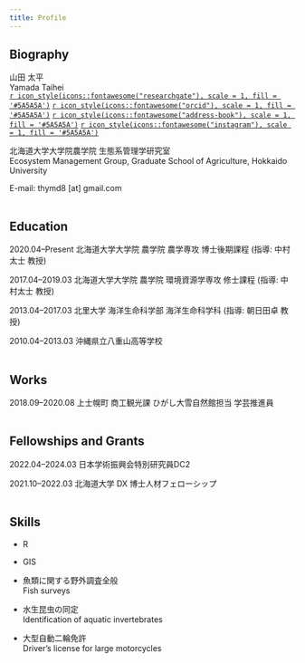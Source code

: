 ```yaml
---
title: Profile
---
```


## Biography

山田 太平
<br />
Yamada Taihei
<br />
[`r icon_style(icons::fontawesome("researchgate"), scale = 1, fill = '#5A5A5A')`](https://www.researchgate.net/profile/Taihei-Yamada-2) [`r icon_style(icons::fontawesome("orcid"), scale = 1, fill = '#5A5A5A')`](https://orcid.org/0000-0002-6120-7094) [`r icon_style(icons::fontawesome("address-book"), scale = 1, fill = '#5A5A5A')`](https://publons.com/researcher/3808885/taihei-yamada/) [`r icon_style(icons::fontawesome("instagram"), scale = 1, fill = '#5A5A5A')`](https://www.instagram.com/prbnmt/)

北海道大学大学院農学院 生態系管理学研究室
<br />
Ecosystem Management Group, Graduate School of Agriculture, Hokkaido University

E-mail: thymd8 [at] gmail.com
<br />
<br />

## Education

2020.04–Present  北海道大学大学院 農学院 農学専攻 博士後期課程 (指導: 中村太士 教授)

2017.04–2019.03  北海道大学大学院 農学院 環境資源学専攻 修士課程 (指導: 中村太士 教授)

2013.04–2017.03  北里大学 海洋生命科学部 海洋生命科学科 (指導: 朝日田卓 教授)

2010.04–2013.03  沖縄県立八重山高等学校
<br />
<br />

## Works
2018.09–2020.08  上士幌町 商工観光課 ひがし大雪自然館担当 学芸推進員
<br />
<br />

## Fellowships and Grants
2022.04–2024.03  日本学術振興会特別研究員DC2

2021.10–2022.03  北海道大学 DX 博士人材フェローシップ
<br />
<br />

## Skills
- R

- GIS

- 魚類に関する野外調査全般
<br />
Fish surveys

- 水生昆虫の同定
<br />
Identification of aquatic invertebrates

- 大型自動二輪免許
<br />
Driver's license for large motorcycles
